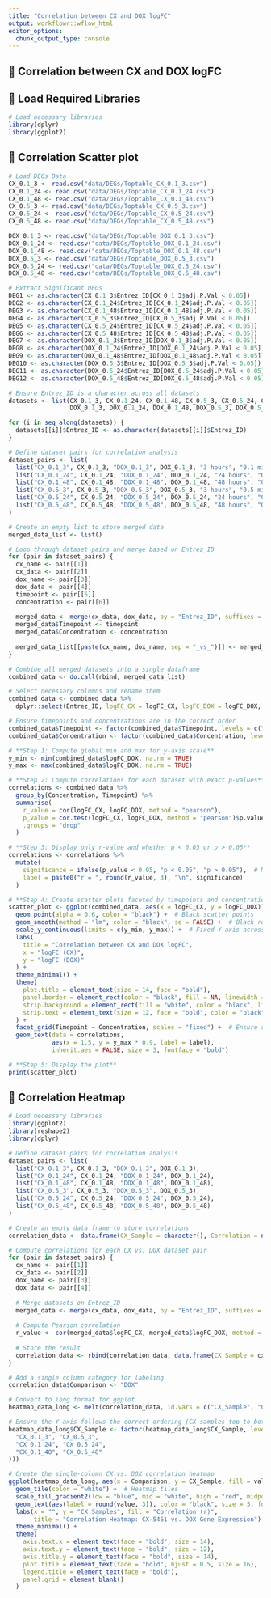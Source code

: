 ```yaml
---
title: "Correlation between CX and DOX logFC"
output: workflowr::wflow_html
editor_options:
  chunk_output_type: console
---
```


## **📌 Correlation between CX and DOX logFC**

## **📌 Load Required Libraries**
```r
# Load necessary libraries
library(dplyr)
library(ggplot2)
```

## **📌 Correlation Scatter plot**
```r
# Load DEGs Data
CX_0.1_3 <- read.csv("data/DEGs/Toptable_CX_0.1_3.csv")
CX_0.1_24 <- read.csv("data/DEGs/Toptable_CX_0.1_24.csv")
CX_0.1_48 <- read.csv("data/DEGs/Toptable_CX_0.1_48.csv")
CX_0.5_3 <- read.csv("data/DEGs/Toptable_CX_0.5_3.csv")
CX_0.5_24 <- read.csv("data/DEGs/Toptable_CX_0.5_24.csv")
CX_0.5_48 <- read.csv("data/DEGs/Toptable_CX_0.5_48.csv")

DOX_0.1_3 <- read.csv("data/DEGs/Toptable_DOX_0.1_3.csv")
DOX_0.1_24 <- read.csv("data/DEGs/Toptable_DOX_0.1_24.csv")
DOX_0.1_48 <- read.csv("data/DEGs/Toptable_DOX_0.1_48.csv")
DOX_0.5_3 <- read.csv("data/DEGs/Toptable_DOX_0.5_3.csv")
DOX_0.5_24 <- read.csv("data/DEGs/Toptable_DOX_0.5_24.csv")
DOX_0.5_48 <- read.csv("data/DEGs/Toptable_DOX_0.5_48.csv")

# Extract Significant DEGs
DEG1 <- as.character(CX_0.1_3$Entrez_ID[CX_0.1_3$adj.P.Val < 0.05])
DEG2 <- as.character(CX_0.1_24$Entrez_ID[CX_0.1_24$adj.P.Val < 0.05])
DEG3 <- as.character(CX_0.1_48$Entrez_ID[CX_0.1_48$adj.P.Val < 0.05])
DEG4 <- as.character(CX_0.5_3$Entrez_ID[CX_0.5_3$adj.P.Val < 0.05])
DEG5 <- as.character(CX_0.5_24$Entrez_ID[CX_0.5_24$adj.P.Val < 0.05])
DEG6 <- as.character(CX_0.5_48$Entrez_ID[CX_0.5_48$adj.P.Val < 0.05])
DEG7 <- as.character(DOX_0.1_3$Entrez_ID[DOX_0.1_3$adj.P.Val < 0.05])
DEG8 <- as.character(DOX_0.1_24$Entrez_ID[DOX_0.1_24$adj.P.Val < 0.05])
DEG9 <- as.character(DOX_0.1_48$Entrez_ID[DOX_0.1_48$adj.P.Val < 0.05])
DEG10 <- as.character(DOX_0.5_3$Entrez_ID[DOX_0.5_3$adj.P.Val < 0.05])
DEG11 <- as.character(DOX_0.5_24$Entrez_ID[DOX_0.5_24$adj.P.Val < 0.05])
DEG12 <- as.character(DOX_0.5_48$Entrez_ID[DOX_0.5_48$adj.P.Val < 0.05])

# Ensure Entrez_ID is a character across all datasets
datasets <- list(CX_0.1_3, CX_0.1_24, CX_0.1_48, CX_0.5_3, CX_0.5_24, CX_0.5_48, 
                 DOX_0.1_3, DOX_0.1_24, DOX_0.1_48, DOX_0.5_3, DOX_0.5_24, DOX_0.5_48)

for (i in seq_along(datasets)) {
  datasets[[i]]$Entrez_ID <- as.character(datasets[[i]]$Entrez_ID)
}

# Define dataset pairs for correlation analysis
dataset_pairs <- list(
  list("CX_0.1_3", CX_0.1_3, "DOX_0.1_3", DOX_0.1_3, "3 hours", "0.1 micromolar"),
  list("CX_0.1_24", CX_0.1_24, "DOX_0.1_24", DOX_0.1_24, "24 hours", "0.1 micromolar"),
  list("CX_0.1_48", CX_0.1_48, "DOX_0.1_48", DOX_0.1_48, "48 hours", "0.1 micromolar"),
  list("CX_0.5_3", CX_0.5_3, "DOX_0.5_3", DOX_0.5_3, "3 hours", "0.5 micromolar"),
  list("CX_0.5_24", CX_0.5_24, "DOX_0.5_24", DOX_0.5_24, "24 hours", "0.5 micromolar"),
  list("CX_0.5_48", CX_0.5_48, "DOX_0.5_48", DOX_0.5_48, "48 hours", "0.5 micromolar")
)

# Create an empty list to store merged data
merged_data_list <- list()

# Loop through dataset pairs and merge based on Entrez_ID
for (pair in dataset_pairs) {
  cx_name <- pair[[1]]
  cx_data <- pair[[2]]
  dox_name <- pair[[3]]
  dox_data <- pair[[4]]
  timepoint <- pair[[5]]
  concentration <- pair[[6]]
  
  merged_data <- merge(cx_data, dox_data, by = "Entrez_ID", suffixes = c("_CX", "_DOX"))
  merged_data$Timepoint <- timepoint
  merged_data$Concentration <- concentration
  
  merged_data_list[[paste(cx_name, dox_name, sep = "_vs_")]] <- merged_data
}

# Combine all merged datasets into a single dataframe
combined_data <- do.call(rbind, merged_data_list)

# Select necessary columns and rename them
combined_data <- combined_data %>%
  dplyr::select(Entrez_ID, logFC_CX = logFC_CX, logFC_DOX = logFC_DOX, Timepoint, Concentration)

# Ensure timepoints and concentrations are in the correct order
combined_data$Timepoint <- factor(combined_data$Timepoint, levels = c("3 hours", "24 hours", "48 hours"))
combined_data$Concentration <- factor(combined_data$Concentration, levels = c("0.1 micromolar", "0.5 micromolar"))

# **Step 1: Compute global min and max for y-axis scale**
y_min <- min(combined_data$logFC_DOX, na.rm = TRUE)
y_max <- max(combined_data$logFC_DOX, na.rm = TRUE)

# **Step 2: Compute correlations for each dataset with exact p-values**
correlations <- combined_data %>%
  group_by(Concentration, Timepoint) %>%
  summarise(
    r_value = cor(logFC_CX, logFC_DOX, method = "pearson"),
    p_value = cor.test(logFC_CX, logFC_DOX, method = "pearson")$p.value,
    .groups = "drop"
  )

# **Step 3: Display only r-value and whether p < 0.05 or p > 0.05**
correlations <- correlations %>%
  mutate(
    significance = ifelse(p_value < 0.05, "p < 0.05", "p > 0.05"),  # Mark significant comparisons
    label = paste0("r = ", round(r_value, 3), "\n", significance)
  )

# **Step 4: Create scatter plots faceted by timepoints and concentration**
scatter_plot <- ggplot(combined_data, aes(x = logFC_CX, y = logFC_DOX)) +
  geom_point(alpha = 0.6, color = "black") +  # Black scatter points
  geom_smooth(method = "lm", color = "black", se = FALSE) +  # Black regression line
  scale_y_continuous(limits = c(y_min, y_max)) +  # Fixed Y-axis across all facets
  labs(
    title = "Correlation between CX and DOX logFC",
    x = "logFC (CX)",
    y = "logFC (DOX)"
  ) +
  theme_minimal() +
  theme(
    plot.title = element_text(size = 14, face = "bold"),
    panel.border = element_rect(color = "black", fill = NA, linewidth = 2),
    strip.background = element_rect(fill = "white", color = "black", linewidth = 1.5),
    strip.text = element_text(size = 12, face = "bold", color = "black")
  ) +
  facet_grid(Timepoint ~ Concentration, scales = "fixed") +  # Ensure same y-axis scale for all facets
  geom_text(data = correlations,
            aes(x = 1.5, y = y_max * 0.9, label = label),
            inherit.aes = FALSE, size = 3, fontface = "bold")

# **Step 5: Display the plot**
print(scatter_plot)
```

## **📌 Correlation Heatmap**
```r
# Load necessary libraries
library(ggplot2)
library(reshape2)
library(dplyr)

# Define dataset pairs for correlation analysis
dataset_pairs <- list(
  list("CX_0.1_3", CX_0.1_3, "DOX_0.1_3", DOX_0.1_3),
  list("CX_0.1_24", CX_0.1_24, "DOX_0.1_24", DOX_0.1_24),
  list("CX_0.1_48", CX_0.1_48, "DOX_0.1_48", DOX_0.1_48),
  list("CX_0.5_3", CX_0.5_3, "DOX_0.5_3", DOX_0.5_3),
  list("CX_0.5_24", CX_0.5_24, "DOX_0.5_24", DOX_0.5_24),
  list("CX_0.5_48", CX_0.5_48, "DOX_0.5_48", DOX_0.5_48)
)

# Create an empty data frame to store correlations
correlation_data <- data.frame(CX_Sample = character(), Correlation = numeric())

# Compute correlations for each CX vs. DOX dataset pair
for (pair in dataset_pairs) {
  cx_name <- pair[[1]]
  cx_data <- pair[[2]]
  dox_name <- pair[[3]]
  dox_data <- pair[[4]]
  
  # Merge datasets on Entrez_ID
  merged_data <- merge(cx_data, dox_data, by = "Entrez_ID", suffixes = c("_CX", "_DOX"))
  
  # Compute Pearson correlation
  r_value <- cor(merged_data$logFC_CX, merged_data$logFC_DOX, method = "pearson", use = "complete.obs")
  
  # Store the result
  correlation_data <- rbind(correlation_data, data.frame(CX_Sample = cx_name, Correlation = r_value))
}

# Add a single column category for labeling
correlation_data$Comparison <- "DOX"

# Convert to long format for ggplot
heatmap_data_long <- melt(correlation_data, id.vars = c("CX_Sample", "Comparison"))

# Ensure the Y-axis follows the correct ordering (CX samples top to bottom)
heatmap_data_long$CX_Sample <- factor(heatmap_data_long$CX_Sample, levels = rev(c(
  "CX_0.1_3", "CX_0.5_3",
  "CX_0.1_24", "CX_0.5_24",
  "CX_0.1_48", "CX_0.5_48"
)))

# Create the single-column CX vs. DOX correlation heatmap
ggplot(heatmap_data_long, aes(x = Comparison, y = CX_Sample, fill = value)) +
  geom_tile(color = "white") +  # Heatmap tiles
  scale_fill_gradient2(low = "blue", mid = "white", high = "red", midpoint = 0) +  # Color gradient
  geom_text(aes(label = round(value, 3)), color = "black", size = 5, fontface = "bold") +  # Display r-values
  labs(x = "", y = "CX Samples", fill = "Correlation (r)", 
       title = "Correlation Heatmap: CX-5461 vs. DOX Gene Expression") +
  theme_minimal() +
  theme(
    axis.text.x = element_text(face = "bold", size = 14),
    axis.text.y = element_text(face = "bold", size = 12),
    axis.title.y = element_text(face = "bold", size = 14),
    plot.title = element_text(face = "bold", hjust = 0.5, size = 16),
    legend.title = element_text(face = "bold"),
    panel.grid = element_blank()
  )
```
